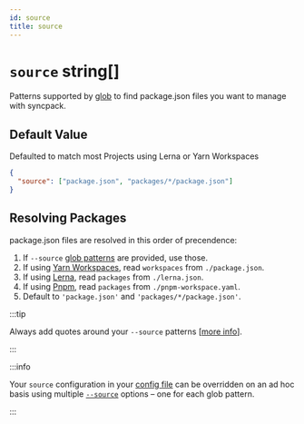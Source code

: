 ```yaml
---
id: source
title: source
---
```



# `source` string[]

<Pills optional />

Patterns supported by [glob](https://github.com/isaacs/node-glob) to find
package.json files you want to manage with syncpack.

## Default Value

Defaulted to match most Projects using Lerna or Yarn Workspaces

```json
{
  "source": ["package.json", "packages/*/package.json"]
}
```

## Resolving Packages

package.json files are resolved in this order of precendence:

1.  If `--source`
    [glob patterns](https://github.com/isaacs/node-glob#glob-primer) are
    provided, use those.
2.  If using [Yarn Workspaces](https://yarnpkg.com/lang/en/docs/workspaces/),
    read `workspaces` from `./package.json`.
3.  If using [Lerna](https://lerna.js.org/), read `packages` from
    `./lerna.json`.
4.  If using [Pnpm](https://pnpm.js.org/), read `packages` from
    `./pnpm-workspace.yaml`.
5.  Default to `'package.json'` and `'packages/*/package.json'`.

:::tip

Always add quotes around your `--source` patterns
[[more info](https://github.com/JamieMason/syncpack/issues/66#issuecomment-1146011769)].

:::

:::info

Your `source` configuration in your [config file](../config-file.mdx) can be
overridden on an ad hoc basis using multiple [`--source`](../option/source.mdx)
options – one for each glob pattern.

:::
